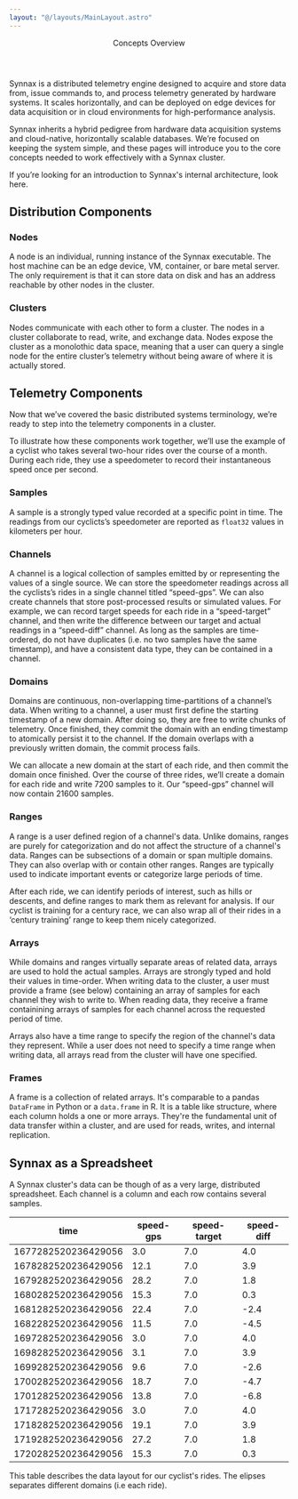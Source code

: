 ```yaml
---
layout: "@/layouts/MainLayout.astro"
---
```



<Header>
    <Header.Title>Concepts Overview</Header.Title>
</Header>

Synnax is a distributed telemetry engine designed to acquire and store data from, issue
commands to, and process telemetry generated by hardware systems. It scales horizontally,
and can be deployed on edge devices for data acquisition or in cloud environments for
high-performance analysis.

Synnax inherits a hybrid pedigree from hardware data acquisition systems and cloud-native,
horizontally scalable databases. We’re focused on keeping the system simple, and these
pages will introduce you to the core concepts needed to work effectively with a Synnax cluster.

If you’re looking for an introduction to Synnax's internal architecture, look here.

## Distribution Components

### Nodes

A node is an individual, running instance of the Synnax executable. The host machine
can be an edge device, VM, container, or bare metal server. The only requirement is
that it can store data on disk and has an address reachable by other nodes in the cluster.

### Clusters

Nodes communicate with each other to form a cluster. The nodes in a cluster collaborate
to read, write, and exchange data. Nodes expose the cluster as a monolothic data space,
meaning that a user can query a single node for the entire cluster’s telemetry without
being aware of where it is actually stored.

## Telemetry Components

Now that we’ve covered the basic distributed systems terminology, we’re ready to step
into the telemetry components in a cluster.

To illustrate how these components work together, we’ll use the example of a cyclist
who takes several two-hour rides over the course of a month. During each ride, they
use a speedometer to record their instantaneous speed once per second.

### Samples

A sample is a strongly typed value recorded at a specific point in time. The readings
from our cyclicts’s speedometer are reported as `float32` values in kilometers per hour.

### Channels

A channel is a logical collection of samples emitted by or representing the values of a
single source. We can store the speedometer readings across all the cyclists’s rides in
a single channel titled “speed-gps”. We can also create channels that store post-processed
results or simulated values. For example, we can record target speeds for each ride in a
“speed-target” channel, and then write the difference between our target and actual
readings in a “speed-diff” channel. As long as the samples are time-ordered, do not
have duplicates (i.e. no two samples have the same timestamp), and have a consistent
data type, they can be contained in a channel.

### Domains

Domains are continuous, non-overlapping time-partitions of a channel’s data. When writing
to a channel, a user must first define the starting timestamp of a new domain. After
doing so, they are free to write chunks of telemetry. Once finished, they commit the
domain with an ending timestamp to atomically persist it to the channel. If the domain
overlaps with a previously written domain, the commit process fails.

We can allocate a new domain at the start of each ride, and then commit the domain once
finished. Over the course of three rides, we’ll create a domain for each ride and write
7200 samples to it. Our “speed-gps” channel will now contain 21600 samples.

### Ranges

A range is a user defined region of a channel's data. Unlike domains, ranges are purely
for categorization and do not affect the structure of a channel's data. Ranges can be
subsections of a domain or span multiple domains. They can also overlap with or contain
other ranges. Ranges are typically used to indicate important events or categorize large
periods of time.

After each ride, we can identify periods of interest, such as hills or descents, and define
ranges to mark them as relevant for analysis. If our cyclist is training for a century race,
we can also wrap all of their rides in a ‘century training’ range to keep them nicely categorized.

### Arrays

While domains and ranges virtually separate areas of related data, arrays are used to hold
the actual samples. Arrays are strongly typed and hold their values in time-order. When
writing data to the cluster, a user must provide a frame (see below) containing an array
of samples for each channel they wish to write to. When reading data, they receive a frame
containining arrays of samples for each channel across the requested period of time.

Arrays also have a time range to specify the region of the channel's data they represent.
While a user does not need to specify a time range when writing data, all arrays read from
the cluster will have one specified.

### Frames

A frame is a collection of related arrays. It's comparable to a pandas `DataFrame` in
Python or a `data.frame` in R. It is a table like structure, where each column holds a
one or more arrays. They're the fundamental unit of data transfer within a
cluster, and are used for reads, writes, and internal replication.

## Synnax as a Spreadsheet

A Synnax cluster's data can be though of as a very large, distributed spreadsheet.
Each channel is a column and each row contains several samples.

| time                | speed-gps | speed-target | speed-diff |
| ------------------- | --------- | ------------ | ---------- |
| 1677282520236429056 | 3.0       | 7.0          | 4.0        |
| 1678282520236429056 | 12.1      | 7.0          | 3.9        |
| 1679282520236429056 | 28.2      | 7.0          | 1.8        |
| 1680282520236429056 | 15.3      | 7.0          | 0.3        |
| 1681282520236429056 | 22.4      | 7.0          | -2.4       |
| 1682282520236429056 | 11.5      | 7.0          | -4.5       |
| 1697282520236429056 | 3.0       | 7.0          | 4.0        |
| 1698282520236429056 | 3.1       | 7.0          | 3.9        |
| 1699282520236429056 | 9.6       | 7.0          | -2.6       |
| 1700282520236429056 | 18.7      | 7.0          | -4.7       |
| 1701282520236429056 | 13.8      | 7.0          | -6.8       |
| 1717282520236429056 | 3.0       | 7.0          | 4.0        |
| 1718282520236429056 | 19.1      | 7.0          | 3.9        |
| 1719282520236429056 | 27.2      | 7.0          | 1.8        |
| 1720282520236429056 | 15.3      | 7.0          | 0.3        |

This table describes the data layout for our cyclist's rides. The elipses separates
different domains (i.e each ride).

